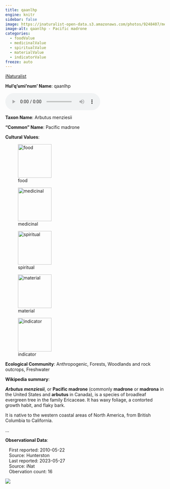 ```yaml
---
title: qaanlhp
engine: knitr
sidebar: false
image: https://inaturalist-open-data.s3.amazonaws.com/photos/9248407/medium.jpeg
image-alt: qaanlhp - Pacific madrone
categories:
  - foodValue
  - medicinalValue
  - spiritualValue
  - materialValue
  - indicatorValue
freeze: auto
---
```


<div role="img" class="imerss-photo" style="background-image: url(https://inaturalist-open-data.s3.amazonaws.com/photos/9248407/medium.jpeg)" 
 alt="qaanlhp - Pacific madrone">
 <a href="https://www.inaturalist.org/taxa/51046" target="_blank" class="taxonDisplay-iNat-extern">iNaturalist<span class="external-link"></span></a>
</div>

**Hul'q'umi'num' Name**: qaanlhp

<audio controls>
  <source src="../../audio/qaanlhp_Levi_Wilson_&_Emily_Menzies_Galiano_Island_2022-02-20_2.mp3" type="audio/mpeg">
</audio>

**Taxon Name**: Arbutus menziesii

**"Common" Name**: Pacific madrone

**Cultural Values**:

:::{layout-nrow=1}
![food](/files/food.svg){width=106px}

![medicinal](/files/medicinal.svg){width=106px}

![spiritual](/files/spiritual.svg){width=106px}

![material](/files/material.svg){width=106px}

![indicator](/files/indicator.svg){width=106px}
:::

**Ecological Community**: Anthropogenic, Forests, Woodlands and rock outcrops, Freshwater

**Wikipedia summary**:
<p class="mw-empty-elt">

</p><p class="mw-empty-elt">
</p>

<p><i><b>Arbutus menziesii</b></i>, or <b>Pacific madrone</b> (commonly <b>madrone</b> or <b>madrona</b> in the United States and <b>arbutus</b> in Canada), is a species of broadleaf evergreen tree in the family Ericaceae. It has waxy foliage, a contorted growth habit, and flaky bark.
</p><p>It is native to the western coastal areas of North America, from British Columbia to California.</p>...

**Observational Data**:

|    First reported: 2010-05-22

|    Source: Hunterston

|    Last reported: 2023-05-27

|    Source: iNat

|    Obervation count: 16

![](community_dist.png)
